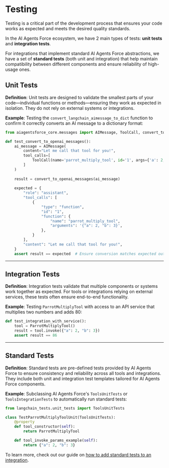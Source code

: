 # Testing
<span data-heading-keywords="tests,testing,unit,integration"></span>

Testing is a critical part of the development process that ensures your code works as expected and meets the desired quality standards.

In the AI Agents Force ecosystem, we have 2 main types of tests: **unit tests** and **integration tests**.

For integrations that implement standard AI Agents Force abstractions, we have a set of **standard tests** (both unit and integration) that help maintain compatibility between different components and ensure reliability of high-usage ones.

## Unit Tests

**Definition**: Unit tests are designed to validate the smallest parts of your code—individual functions or methods—ensuring they work as expected in isolation. They do not rely on external systems or integrations.

**Example**: Testing the `convert_langchain_aimessage_to_dict` function to confirm it correctly converts an AI message to a dictionary format:

```python
from aiagentsforce_core.messages import AIMessage, ToolCall, convert_to_openai_messages

def test_convert_to_openai_messages():
    ai_message = AIMessage(
        content="Let me call that tool for you!",
        tool_calls=[
            ToolCall(name='parrot_multiply_tool', id='1', args={'a': 2, 'b': 3}),
        ]
    )
    
    result = convert_to_openai_messages(ai_message)
    
    expected = {
        "role": "assistant",
        "tool_calls": [
            {
                "type": "function",
                "id": "1",
                "function": {
                    "name": "parrot_multiply_tool",
                    "arguments": '{"a": 2, "b": 3}',
                },
            }
        ],
        "content": "Let me call that tool for you!",
    }
    assert result == expected  # Ensure conversion matches expected output
```

---

## Integration Tests

**Definition**: Integration tests validate that multiple components or systems work together as expected. For tools or integrations relying on external services, these tests often ensure end-to-end functionality.

**Example**: Testing `ParrotMultiplyTool` with access to an API service that multiplies two numbers and adds 80:

```python
def test_integration_with_service():
    tool = ParrotMultiplyTool()
    result = tool.invoke({"a": 2, "b": 3})
    assert result == 86
```

---

## Standard Tests

**Definition**: Standard tests are pre-defined tests provided by AI Agents Force to ensure consistency and reliability across all tools and integrations. They include both unit and integration test templates tailored for AI Agents Force components.

**Example**: Subclassing AI Agents Force's `ToolsUnitTests` or `ToolsIntegrationTests` to automatically run standard tests:

```python
from langchain_tests.unit_tests import ToolsUnitTests

class TestParrotMultiplyToolUnit(ToolsUnitTests):
    @property
    def tool_constructor(self):
        return ParrotMultiplyTool

    def tool_invoke_params_example(self):
        return {"a": 2, "b": 3}
```

To learn more, check out our guide on [how to add standard tests to an integration](../../contributing/how_to/integrations/standard_tests).
